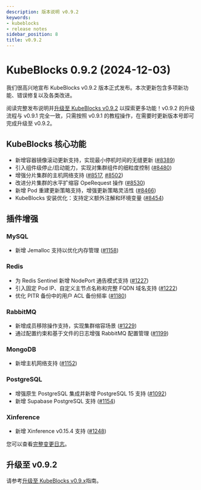 ```yaml
---
description: 版本说明 v0.9.2
keywords:
- kubeblocks
- release notes
sidebar_position: 8
title: v0.9.2
---
```

# KubeBlocks 0.9.2 (2024-12-03)

我们很高兴地宣布 KubeBlocks v0.9.2 版本正式发布。本次更新包含多项新功能、错误修复以及各类改进。

阅读完整发布说明并[升级至 KubeBlocks v0.9.2](../upgrade/upgrade-to-v09-version) 以探索更多功能！v0.9.2 的升级流程与 v0.9.1 完全一致，只需按照 v0.9.1 的教程操作，在需要时更新版本号即可完成升级至 v0.9.2。

## KubeBlocks 核心功能

- 新增容器镜像滚动更新支持，实现最小停机时间的无缝更新 ([#8389](https://github.com/apecloud/kubeblocks/pull/8389))
- 引入组件级停止/启动能力，实现对集群组件的细粒度控制 ([#8480](https://github.com/apecloud/kubeblocks/pull/8480))
- 增强分片集群的主机网络支持 ([#8517](https://github.com/apecloud/kubeblocks/pull/8517), [#8502](https://github.com/apecloud/kubeblocks/pull/8502))
- 改进分片集群的水平扩缩容 OpeRequest 操作 ([#8530](https://github.com/apecloud/kubeblocks/pull/8530))
- 新增 Pod 重建更新策略支持，增强更新策略灵活性 ([#8466](https://github.com/apecloud/kubeblocks/pull/8466))
- KubeBlocks 安装优化：支持定义额外注解和环境变量 ([#8454](https://github.com/apecloud/kubeblocks/pull/8454))

## 插件增强

### MySQL

- 新增 Jemalloc 支持以优化内存管理 ([#1158](https://github.com/apecloud/kubeblocks-addons/pull/1158))

### Redis

- 为 Redis Sentinel 新增 NodePort 通告模式支持 ([#1227](https://github.com/apecloud/kubeblocks-addons/pull/1227))
- 引入固定 Pod IP、自定义主节点名称和完整 FQDN 域名支持 ([#1222](https://github.com/apecloud/kubeblocks-addons/pull/1222))
- 优化 PITR 备份中的用户 ACL 备份频率 ([#1180](https://github.com/apecloud/kubeblocks-addons/pull/1180))

### RabbitMQ

- 新增成员移除操作支持，实现集群缩容场景 ([#1229](https://github.com/apecloud/kubeblocks-addons/pull/1229))
- 通过配置约束和基于文件的日志增强 RabbitMQ 配置管理 ([#1199](https://github.com/apecloud/kubeblocks-addons/pull/1199))

### MongoDB

- 新增主机网络支持 ([#1152](https://github.com/apecloud/kubeblocks-addons/pull/1152))

### PostgreSQL

- 增强原生 PostgreSQL 集成并新增 PostgreSQL 15 支持 ([#1092](https://github.com/apecloud/kubeblocks-addons/pull/1092))
- 新增 Supabase PostgreSQL 支持 ([#1154](https://github.com/apecloud/kubeblocks-addons/pull/1154))

### Xinference

- 新增 Xinference v0.15.4 支持 ([#1248](https://github.com/apecloud/kubeblocks-addons/pull/1248))

您可以查看[完整变更日志](https://github.com/apecloud/kubeblocks/compare/v0.9.1...v0.9.2)。

## 升级至 v0.9.2

请参考[升级至 KubeBlocks v0.9.x](../upgrade/upgrade-to-v09-version)指南。